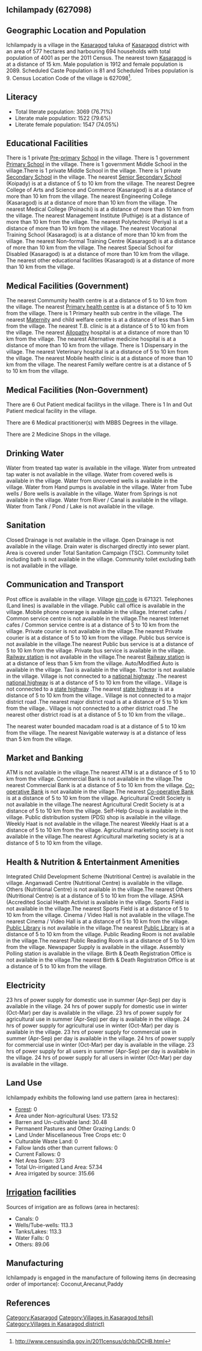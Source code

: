 {{Infobox settlement
| name=Ichilampady
| native_name=
| native_name_lang=
| other_name=
| nickname=
| settlement_type=Village
| image_skyline=
| image_alt=
| image_caption=
| pushpin_map=India Kerala
| pushpin_label_position=right
| pushpin_map_alt=
| pushpin_map_caption=Location in Kerala, India
| latd=
| latm=
| lats=
| latNS=
| longd=
| longm=
| longs=
| longEW=
| coordinates_display=inline,title
| subdivision_type=Country
| subdivision_name={{flag|India}}
| subdivision_type1=[[States and territories of India|State]]
| subdivision_name1=Kerala 
| subdivision_type2=[[List of districts of India|District]]
| subdivision_name2=Kasaragod
| subdivision_type3=Tahsil
| subdivision_name3=Kasaragod
| website=
| established_title=<!-- Established -->
| established_date=
| founder=
| named_for=
| government_type=
| governing_body=
| unit_pref=Metric=
| area_footnotes=
| area_rank=
| area_total_km2=5.77
| elevation_footnotes=
| elevation_m=
| population_total=4001
| population_as_of=2011
| population_rank=
| population_density_km2=693
| population_demonym=
| population_footnotes=
| demographics_type1=Languages
| demographics1_title1=Official
| demographics1_info1=[[Malayalam language|Malayalam]]
| timezone1=[[Indian Standard Time|IST]]
| utc_offset1==+5:30
| postal_code_type=[[Postal Index Number|PIN]]
| postal_code=671321
| area_code_type=Telephone code
| area_code=
| registration_plate=
| blank1_name_sec1=Nearest city
| blank1_info_sec1=[[Kasaragod]]
| blank2_name_sec1=[[Human sex ratio|Sex ratio]]
| blank2_info_sec1=1092 [[male|♂]]/[[female|♀]]
| blank3_name_sec1=Literacy
| blank3_info_sec1=76.71%
| blank1_name_sec2=[[2011 Census of India|2011 census]] code
| blank1_info_sec2=627098
| footnotes=
}}

== Ichilampady (627098) ==

== Geographic Location and Population ==

Ichilampady is a village in the [[Kasaragod]] taluka of [[Kasaragod]] district with an area of 577 hectares and harbouring 694 households with total population of 4001 as per the 2011 Census. The nearest town [[Kasaragod]] is at a distance of 15 km. Male population is 1912 and female population is 2089. Scheduled Caste Population is 81 and Scheduled Tribes population is 9. Census Location Code of the village is 627098<ref>http://www.censusindia.gov.in/2011census/dchb/DCHB.html</ref>.


== Literacy ==  
* Total literate population: 3069 (76.71%)
* Literate male population: 1522 (79.6%)
* Literate female population: 1547 (74.05%)


== Educational Facilities ==  
There is 1 private [[Pre-primary]] [[School]] in the village.
There is 1 government [[Primary School]] in the village.
There is 1 government Middle School in the village.There is 1 private Middle School in the village.
There is 1 private [[Secondary School]] in the village.
The nearest [[Senior Secondary School]] (Koipady) is at a distance of 5 to 10 km from the village.
The nearest Degree College of Arts and Science and Commerce (Kasaragod) is at a distance of more than 10 km from the village.
The nearest Engineering College (Kasaragod) is at a distance of more than 10 km from the village.
The nearest Medical College (Poinachi) is at a distance of more than 10 km from the village.
The nearest Management Institute (Puthige) is at a distance of more than 10 km from the village.
The nearest Polytechnic (Periya) is at a distance of more than 10 km from the village.
The nearest Vocational Training School (Kasaragod) is at a distance of more than 10 km from the village.
The nearest Non-formal Training Centre (Kasaragod) is at a distance of more than 10 km from the village.
The nearest Special School for Disabled (Kasaragod) is at a distance of more than 10 km from the village.
The nearest other educational facilities (Kasaragod) is at a distance of more than 10 km from the village.


== Medical Facilities (Government) ==
The nearest Commumity health centre is at a distance of 5 to 10 km from the village.
The nearest [[Primary health centre]] is at a distance of 5 to 10 km from the village.
There is 1 Primary health sub centre in the village.
The nearest [[Maternity]] and child welfare centre is at a distance of less than 5 km from the village.
The nearest T.B. clinic is at a distance of 5 to 10 km from the village.
The nearest [[Allopathy]] hospital is at a distance of more than 10 km from the village.
The nearest Alternative medicine hospital is at a distance of more than 10 km from the village.
There is 1 Dispensary in the village.
The nearest Veterinary hospital is at a distance of 5 to 10 km from the village.
The nearest Mobile health clinic is at a distance of more than 10 km from the village.
The nearest Family welfare centre is at a distance of 5 to 10 km from the village.


== Medical Facilities (Non-Government) ==
There are 6 Out Patient medical facilitys in the village.
There is 1 In and Out Patient medical facility in the village.

There are 6 Medical practitioner(s) with MBBS Degrees in the village.



There are 2 Medicine Shops in the village.



== Drinking Water ==
Water from treated tap water is available in the village.
Water from untreated tap water is not available in the village.
Water from covered wells is available in the village.
Water from uncovered wells is available in the village.
Water from Hand pumps is available in the village.
Water from Tube wells / Bore wells is available in the village.
Water from Springs is not available in the village.
Water from River / Canal is available in the village.
Water from Tank / Pond / Lake is not available in the village.


== Sanitation ==
Closed Drainage is not available in the village.
Open Drainage is not available in the village.
Drain water is discharged directly into sewer plant.
Area is covered under Total Sanitation Campaign (TSC).
Community toilet including bath is not available in the village.
Community toilet excluding bath is not available in the village.


== Communication and Transport ==
Post office is available in the village.
Village [[pin code]] is 671321.
Telephones (Land lines) is available in the village.
Public call office is available in the village.
Mobile phone coverage is available in the village.
Internet cafes / Common service centre is not available in the village.The nearest Internet cafes / Common service centre is at a distance of 5 to 10 km from the village.
Private courier is not available in the village.The nearest Private courier is at a distance of 5 to 10 km from the village.
Public bus service is not available in the village.The nearest Public bus service is at a distance of 5 to 10 km from the village.
Private bus service is available in the village.
[[Railway station]] is not available in the village.The nearest [[Railway station]] is at a distance of less than 5 km from the village.
Auto/Modified Auto is available in the village.
Taxi is available in the village.
Tractor is not available in the village.
Village is not connected to a [[national highway]] .The nearest [[national highway]] is at a distance of 5 to 10 km from the village..
Village is not connected to a [[state highway]] .The nearest [[state highway]] is at a distance of 5 to 10 km from the village..
Village is not connected to a major district road   .The nearest major district road   is at a distance of 5 to 10 km from the village..
Village is not connected to a other district road .The nearest other district road is at a distance of 5 to 10 km from the village..


The nearest water bounded macadam road is at a distance of 5 to 10 km from the village.
The nearest Navigable waterway is at a distance of less than 5 km from the village.



== Market and Banking ==
ATM is not available in the village.The nearest ATM is at a distance of 5 to 10 km from the village.
Commercial Bank is not available in the village.The nearest Commercial Bank is at a distance of 5 to 10 km from the village.
[[Co-operative Bank]] is not available in the village.The nearest [[Co-operative Bank]] is at a distance of 5 to 10 km from the village.
Agricultural Credit Society is not available in the village.The nearest Agricultural Credit Society is at a distance of 5 to 10 km from the village.
Self-Help Group is available in the village.
Public distribution system (PDS) shop is available in the village.
Weekly Haat is not available in the village.The nearest Weekly Haat is at a distance of 5 to 10 km from the village.
Agricultural marketing society is not available in the village.The nearest Agricultural marketing society is at a distance of 5 to 10 km from the village.


== Health & Nutrition & Entertainment Amenities ==
Integrated Child Development Scheme (Nutritional Centre) is available in the village.
Anganwadi Centre (Nutritional Centre) is available in the village.
Others (Nutritional Centre) is not available in the village.The nearest Others (Nutritional Centre) is at a distance of 5 to 10 km from the village.
ASHA (Accredited Social Health Activist is available in the village.
Sports Field is not available in the village.The nearest Sports Field is at a distance of 5 to 10 km from the village.
Cinema / Video Hall is not available in the village.The nearest Cinema / Video Hall is at a distance of 5 to 10 km from the village.
[[Public Library]] is not available in the village.The nearest [[Public Library]] is at a distance of 5 to 10 km from the village.
Public Reading Room is not available in the village.The nearest Public Reading Room is at a distance of 5 to 10 km from the village.
Newspaper Supply is available in the village.
Assembly Polling station is available in the village.
Birth & Death Registration Office is not available in the village.The nearest Birth & Death Registration Office is at a distance of 5 to 10 km from the village.


== Electricity ==
23 hrs of power supply for domestic use in summer (Apr-Sep) per day is available in the village.
24 hrs of power supply for domestic use in winter (Oct-Mar) per day is available in the village.
23 hrs of power supply for agricultural use in summer (Apr-Sep) per day is available in the village.
24 hrs of power supply for agricultural use in winter (Oct-Mar) per day is available in the village.
23 hrs of power supply for commercial use in summer (Apr-Sep) per day is available in the village.
24 hrs of power supply for commercial use in winter (Oct-Mar) per day is available in the village.
23 hrs of power supply for all users in summer (Apr-Sep) per day is available in the village.
24 hrs of power supply for all users in winter (Oct-Mar) per day is available in the village.


== Land Use ==
Ichilampady exhibits the following land use pattern (area in hectares):
* [[Forest]]: 0
* Area under Non-agricultural Uses: 173.52
* Barren and Un-cultivable land: 30.48
* Permanent Pastures and Other Grazing Lands: 0
* Land Under Miscellaneous Tree Crops etc: 0
* Culturable Waste Land: 0
* Fallow lands other than current fallows: 0
* Current Fallows: 0
* Net Area Sown: 373
* Total Un-irrigated Land Area: 57.34
* Area irrigated by source: 315.66


== [[Irrigation]] facilities ==
Sources of irrigation are as follows (area in hectares):
* Canals: 0
* Wells/Tube-wells: 113.3
* Tanks/Lakes: 113.3
* Water Falls: 0
* Others: 89.06


== Manufacturing ==
Ichilampady is engaged in the manufacture of following items (in decreasing order of importance): Coconut,Arecanut,Paddy


[[Category:Kasaragod]]
[[Category:Villages in Kasaragod tehsil)]]
[[Category:Villages in Kasaragod district)]]


== References ==
{{Reflist}}


